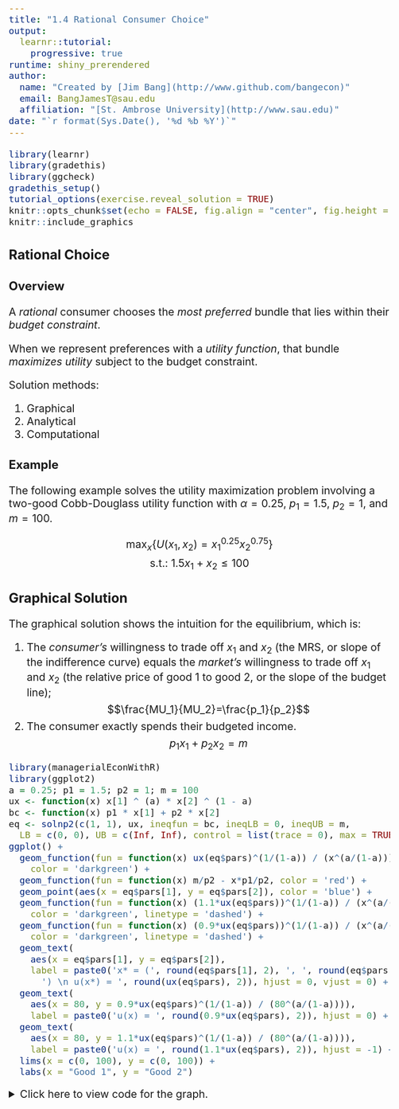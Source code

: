 ```yaml
---
title: "1.4 Rational Consumer Choice"
output: 
  learnr::tutorial: 
    progressive: true
runtime: shiny_prerendered
author: 
  name: "Created by [Jim Bang](http://www.github.com/bangecon)"
  email: BangJamesT@sau.edu
  affiliation: "[St. Ambrose University](http://www.sau.edu)"
date: "`r format(Sys.Date(), '%d %b %Y')`"
---
```


<style type="text/css">
h1{font-size: 24pt}
h2{font-size: 20pt}
h3{font-size: 18pt}
h4,h5,h6{font-size: 16pt}
body{font-size: 16pt}
#doc-metadata {
  margin-bottom: 10px;
  font-size: 0.66em;
}
</style>

```r
library(learnr)
library(gradethis)
library(ggcheck)
gradethis_setup()
tutorial_options(exercise.reveal_solution = TRUE)
knitr::opts_chunk$set(echo = FALSE, fig.align = "center", fig.height = 6, fig.width = 6)
knitr::include_graphics
```

## Rational Choice

### Overview

A *rational* consumer chooses the *most preferred* bundle that lies within their *budget constraint*. 

When we represent preferences with a *utility function*, that bundle *maximizes utility* subject to the budget constraint. 

Solution methods: 

1. Graphical
2. Analytical
3. Computational

### Example 

The following example solves the utility maximization problem involving a two-good Cobb-Douglass utility function with $\alpha = 0.25$, $p_1 = 1.5$, $p_2 = 1$, and $m = 100$.  

$$\max_x \bigg\{ U(x_1, x_2) = x_1^{0.25}x_2^{0.75} \bigg\}$$
$$\text{s.t.: }1.5x_1+x_2 \le 100$$

## Graphical Solution

The graphical solution shows the intuition for the equilibrium, which is: 

1. The *consumer's* willingness to trade off $x_1$ and $x_2$ (the MRS, or slope of the indifference curve) equals the *market's* willingness to trade off $x_1$ and $x_2$ (the relative price of good 1 to good 2, or the slope of the budget line); 
$$\frac{MU_1}{MU_2}=\frac{p_1}{p_2}$$
2. The consumer exactly spends their budgeted income. 
$$p_1x_1 + p_2x_2 = m$$

```r
library(managerialEconWithR)
library(ggplot2)
a = 0.25; p1 = 1.5; p2 = 1; m = 100
ux <- function(x) x[1] ^ (a) * x[2] ^ (1 - a)
bc <- function(x) p1 * x[1] + p2 * x[2]
eq <- solnp2(c(1, 1), ux, ineqfun = bc, ineqLB = 0, ineqUB = m,
  LB = c(0, 0), UB = c(Inf, Inf), control = list(trace = 0), max = TRUE)
ggplot() + 
  geom_function(fun = function(x) ux(eq$pars)^(1/(1-a)) / (x^(a/(1-a))), 
    color = 'darkgreen') + 
  geom_function(fun = function(x) m/p2 - x*p1/p2, color = 'red') + 
  geom_point(aes(x = eq$pars[1], y = eq$pars[2]), color = 'blue') + 
  geom_function(fun = function(x) (1.1*ux(eq$pars))^(1/(1-a)) / (x^(a/(1-a))), 
    color = 'darkgreen', linetype = 'dashed') + 
  geom_function(fun = function(x) (0.9*ux(eq$pars))^(1/(1-a)) / (x^(a/(1-a))), 
    color = 'darkgreen', linetype = 'dashed') + 
  geom_text(
    aes(x = eq$pars[1], y = eq$pars[2]), 
    label = paste0('x* = (', round(eq$pars[1], 2), ', ', round(eq$pars[2], 2), 
      ') \n u(x*) = ', round(ux(eq$pars), 2)), hjust = 0, vjust = 0) + 
  geom_text(
    aes(x = 80, y = 0.9*ux(eq$pars)^(1/(1-a)) / (80^(a/(1-a)))), 
    label = paste0('u(x) = ', round(0.9*ux(eq$pars), 2)), hjust = 0) + 
  geom_text(
    aes(x = 80, y = 1.1*ux(eq$pars)^(1/(1-a)) / (80^(a/(1-a)))), 
    label = paste0('u(x) = ', round(1.1*ux(eq$pars), 2)), hjust = -1) + 
  lims(x = c(0, 100), y = c(0, 100)) + 
  labs(x = "Good 1", y = "Good 2")
```

<details style="line-height:105%"><summary>Click here to view code for the graph.</summary>
```r
library(managerialEconWithR)
library(ggplot2)
a = 0.25; p1 = 1.5; p2 = 1; m = 100
ux <- function(x) x[1] ^ (a) * x[2] ^ (1 - a)
bc <- function(x) p1 * x[1] + p2 * x[2]
eq <- solnp2(c(1, 1), ux, ineqfun = bc, ineqLB = 0, ineqUB = m,
  LB = c(0, 0), UB = c(Inf, Inf), control = list(trace = 0), max = TRUE)
ggplot() + 
  geom_function(fun = function(x) ux(eq$pars)^(1/(1-a)) / (x^(a/(1-a))), 
    color = 'darkgreen') + 
  geom_function(fun = function(x) m/p2 - x*p1/p2, color = 'red') + 
  geom_point(aes(x = eq$pars[1], y = eq$pars[2]), color = 'blue') + 
  geom_function(fun = function(x) (1.1*ux(eq$pars))^(1/(1-a)) / (x^(a/(1-a))), 
    color = 'darkgreen', linetype = 'dashed') + 
  geom_function(fun = function(x) (0.9*ux(eq$pars))^(1/(1-a)) / (x^(a/(1-a))), 
    color = 'darkgreen', linetype = 'dashed') + 
  geom_text(
    aes(x = eq$pars[1], y = eq$pars[2]), 
    label = paste0('x* = (', round(eq$pars[1], 2), ', ', round(eq$pars[2], 2), 
      ') \n u(x*) = ', round(ux(eq$pars), 2)), hjust = 0, vjust = 0) + 
  geom_text(
    aes(x = 80, y = 0.9*ux(eq$pars)^(1/(1-a)) / (80^(a/(1-a)))), 
    label = paste0('u(x) = ', round(0.9*ux(eq$pars), 2)), hjust = 0) + 
  geom_text(
    aes(x = 80, y = 1.1*ux(eq$pars)^(1/(1-a)) / (80^(a/(1-a)))), 
    label = paste0('u(x) = ', round(1.1*ux(eq$pars), 2)), hjust = -1) + 
  lims(x = c(0, 100), y = c(0, 100)) + 
  labs(x = "Good 1", y = "Good 2")
```


## Computational Solution

Understanding the analytical solution give us an idea for (and hopefully an appreciation of) the work the computer does for us when we solve the problem computationally. There are ways to solve the problem analytically with the help of the computer, but if you read the details of doing that in R you can see that the steps we have to go through are a little bit wonky. Now, we'll set that aside and let the computer crunch the numbers. One downside of this is that we'll lose some of the intuition of the expressions we derived in the analytic solution.

### Setup

Set up the solution by defining the following

1. A utility function, `ux` defined as a `function(x)` object where `x = c(x[1], x[2])`. <br>
Note: most optimization functions find the function minimum by default. Some have an option that switches from minimization to maximization; `solnp` does *not*, so if we used that function we would have to minimize the *negation* of the utility function (i.e. put a "-" sign in front). To work around this, I created a simple function as part of this `managerialEconWithR` package called `solnp2` that adds an option, `max` which takes logical values of `TRUE` for maximization problems or `FALSE` for minimization. To see the code for this function, unfold the details below (it's simpler than you might think!).  

<details style="line-height:105%"><summary>Click here to view code for the `solnp2` function.</summary>
```r
solnp2 <- function(pars, fun, eqfun = NULL, eqB = NULL, ineqfun = NULL, 
  ineqLB = NULL, ineqUB = NULL, max = FALSE, control = list(), ...) {
  if (max == TRUE) {fun2 <- function(x) -1*fun(x)} 
  else {fun2 <- fun}
    out <- Rsolnp::solnp(pars = pars, fun = fun2, eqfun = eqfun, eqB = eqB,
      ineqfun = ineqfun, ineqLB = ineqLB, ineqUB = ineqUB, control = control)
    if (max == TRUE) {
      out$values <- -out$values
      out$lagrange <- -out$lagrange
      out$hessian <- -out$hessian
    }
    out
  }
```
</details>  

2. The budget constraint, `bc` defined similarly to `ux`. 
3. The parameters `a`, `p1`, `p2`, and `m` using the numerical values from the example.

```r

```

```r
a = 0.25
p1 = 1.5
p2 = 1
m = 100    # Set exogenous parameter values
ux <-
  function(x)
    x[1] ^ a * x[2] ^ (1 - a) # Define the objective 
bc <-
  function(x)
    p1 * x[1] + p2 * x[2]     # Define the budget constraint
```

```r
grade_this({
  if (!inherits(.result, c("function"))) {
    fail("Your class of your answer should be a function")}
  pass()
})
```

### Solving Constrained Optimization in R with `solnp2`.

Once we've defined these values, we can solve any *minimization* problem with a single function, `solnp()`, from the `Rsolnp` package (which imports automatically with our `managerialEconWithR`, but still needs to be loaded using `library()`). However, four our purpose, we wish to *maximize* the consumer's utility. To do this we have two options:  

1. Adapt the problem to fit with a "minimization" algorithm by defining the objective as the negative of utility and minimizing "disutility."
2. Adapt the `solnp` function to calculate a maximum by defining a new function that does exactly what `solnp` itself does, just from the other direction, to find a maximum. 

I have done option 2 for you by creating a new function, `solnp2`, in the `managerialEconWithR` package. The required arguments for this function are (in order): 

* `pars`: the starting values (an initial "guess") for $x$, which should be positive - and usually small - for economically-sensible answers (like positive quantities);  
* `fun`: the function to be optimized, `ux`;    

For constrained optimization (as we currently face) we also need:  

* `ineqfun`: the inequality constraint function  
* `ineqLB`: the lower bound of the budget constraint, ($-\infty$ coded as `-Inf`)  
* `ineqUB`: the upper bound of the budget constraint, (income, `m`).  

We often forget to constrain the solution to positive quantities (effectively no short-selling of consumption!).  

* `LB`: the lower bound on the solution, which in most economic problems equals a vector of zeros, `c(0, 0)` for two-good consumer choice  
* `UB`: the upper bound on the solution, which in most problems we leave unspecified and defaults to no upper bound or `UB = c(Inf, Inf)`    

Finally, there are two sets of options that govern some techincal details for the optimization.  

* `control`: a list of control parameters, such as how to show the "trace" output at each iteration (`control = list(trace = 0)` to hide).   
* `max`: a logical value equal to `TRUE` for maximization and `FALSE` for minimization (default is `FALSE`).  

The outputs of the `solnp` and `solnp2` functions are `list` objects. You can view all of the components of a list by typing the name of the object. You can view or extract individual components of a list by specifying the list name and the name of the component within the list separated by `$`. For example, `eq$pars` gives you the solutions of the x values in a `solnp` solution named `eq`. 

### Equilibrium Consumption

Setting up the problem is the key: once you do this (carefully!) there is only one line of code to get the solution. Do this, then print the elements of the solution corresponding to the `pars` (x values) `lagrange` (Lagrange multiplier), and the optimal value of the utility function. 

```r

```

```r
a = 0.25; p1 = 1.5; p2 = 1; m = 100    # Set exogenous parameter values
ux <- function(x) x[1]^a * x[2]^(1-a)  # Define the objective
bc <- function(x) p1*x[1] + p2*x[2]    # Define the budget constraint
```

```r
# To calculate the level of utility, recall that you defined the utility function as `ux = function(x) {...}`. Evaluate `ux` at the solution `pars`.  
```

```r
library(managerialEconWithR)
eq <- solnp2(
  c(1, 1),
  ux,
  ineqfun = bc,
  ineqLB = 0,
  ineqUB = m,
  LB = c(0, 0),
  UB = c(Inf, Inf),
  max = TRUE
)
eq$pars
eq$lagrange
ux(eq$pars)
```

```r
grade_this({
  fail_if(round(.result, 1) != 51.5)
  pass()
})
```

Note that the intuition from the analytical solution tells us that the "true" answer is $x_1 = 50/3 \approx 16.667$ and $x_2 = 75$ to ensure that this consumer spends 25% of their planned budget for the two goods on good 1 ($50/3 \cdot 3/2 = 25$), or one-third as much as they spend on good 2. Computational methods only give approximate answers, so it's good to double check! 

### Graph of the Equilibrium

We can also graph the equilibrium. 

The trick to graphing the equilibrium is graphing the right indifference curve. We want to make sure we graph the indifference curve where $u(x) = u^*$, where $u^*$ is the value of the utility at the optimal consumption bundle. 

Since $u^*$ is just a number (once we solve for the optimal x), just rearrange $u(x_1, x_2) = u^*$ to get $x_2 = f(x_1; u^*)$. Doing this by hand is not too bad for most examples if you remember some algebra for exponents and other elementary functions.

1. Graph the indifference curve ($x_2 = f(x_1^*; u^*)$, in `'dark green'`) using x-limits equal to $(0, m/p_1)$ and y-limits equal to $(0, m/p_2)$ and axis labels of $x_1$ and $x_2$.
2. Add the budget constraint in `'red'`. 
3. Add a point for equilibrium in `'blue'`.

```r

```

```r
library(managerialEconWithR)
a = 0.25
p1 = 1.5
p2 = 1
m = 100
ux <- function(x)
  x[1] ^ (a) * x[2] ^ (1 - a)
bc <- function(x)
  p1 * x[1] + p2 * x[2]
library(managerialEconWithR)
eq <- solnp2(
  c(1, 1),
  ux,
  ineqfun = bc,
  ineqLB = 0,
  ineqUB = m,
  LB = c(0, 0),
  UB = c(Inf, Inf),
  max = TRUE
)
```

```r
ggplot() + 
  geom_function(fun = function(x) ux(eq$pars)^(1/(1-a))/(x^(a/(1-a))), color = 'darkgreen') +
  geom_function(fun = function(x) m/p2 - x*(p1/p2), color = 'red') + 
  geom_point(aes(x = eq$pars[1], y = eq$pars[2]), color = 'blue') + 
  lims(x = c(0, m/p1), y = c(0, m/p2)) + 
  labs(x = expression(x[1]), y = expression(x[2]))
```

```r
grade_this({
    pass_if(ith_geom_is(.result, "point", 3) & 
        ith_geom_is(.result, "function", 1)) 
    fail(random_encouragement())
})
```

### Understanding $\lambda$ 

The meaning of $\lambda$ is sometimes written off, but it has useful economic significance. $\lambda$ tells us the marginal utility of an additional dollar of income. Sometimes we call this the *shadow value* of income to the consumer. To see this, we can take another look at the Lagrangian: 

$$\mathcal{L} = x_1^{0.25}x_2^{0.75} + \lambda (100 - 1.5x_1 - x_2)$$
We multiply `\lambda` by the budget constraint, which equals zero when the consumer spends all of their income and the budget constraint binds. If the consumer's income increases, then they will correspondingly increase their consumption until the budget constraint binds again. This additional consumption increases the consumer's utility - by how much? - by $\lambda$ times the increase in income. 

$$\Delta{U(\textbf{x})} = \lambda \Delta{I}$$

We can also approach $\lambda$ from the other direction: to increase the consumer's utility by a given amount, $\Delta{U(\textbf{x})}$, they would require $\Delta{U}/\lambda$ dollars of income. In our graphical example, I plotted the budget line for income equal to 100, the indifference curve for the level of utility at the solution (51.49), and the indifference curves for levels of utility 10% (5.149 "utils") higher or lower than the equilibrium. Add a `geom_function()` layer to the graph for a budget line that is $\Delta{U}/\lambda = 5.149/0.5149 = 10$ dollars higher than the initial level of income. 

```r
library(managerialEconWithR)
library(ggplot2)
a = 0.25; p1 = 1.5; p2 = 1; m = 100
ux <- function(x) x[1] ^ (a) * x[2] ^ (1 - a)
bc <- function(x) p1 * x[1] + p2 * x[2]
eq <- solnp2(c(1, 1), ux, ineqfun = bc, ineqLB = 0, ineqUB = m,
  LB = c(0, 0), UB = c(Inf, Inf), control = list(trace = 0), max = TRUE)
p <- ggplot() + 
  geom_function(fun = function(x) ux(eq$pars)^(1/(1-a)) / (x^(a/(1-a))), 
    color = 'darkgreen') + 
  geom_function(fun = function(x) m/p2 - x*p1/p2, color = 'red') + 
  geom_point(aes(x = eq$pars[1], y = eq$pars[2]), color = 'blue') + 
  geom_function(fun = function(x) (1.1*ux(eq$pars))^(1/(1-a)) / (x^(a/(1-a))), 
    color = 'darkgreen', linetype = 'dashed') + 
  geom_function(fun = function(x) (0.9*ux(eq$pars))^(1/(1-a)) / (x^(a/(1-a))), 
    color = 'darkgreen', linetype = 'dashed') + 
  geom_text(
    aes(x = eq$pars[1], y = eq$pars[2]), 
    label = paste0('x* = (', round(eq$pars[1], 2), ', ', round(eq$pars[2], 2), 
      ') \n u(x*) = ', round(ux(eq$pars), 2)), hjust = 0, vjust = 0) + 
  geom_text(
    aes(x = 80, y = 0.9*ux(eq$pars)^(1/(1-a)) / (80^(a/(1-a)))), 
    label = paste0('u(x) = ', round(0.9*ux(eq$pars), 2)), hjust = 0) + 
  geom_text(
    aes(x = 80, y = 1.1*ux(eq$pars)^(1/(1-a)) / (80^(a/(1-a)))), 
    label = paste0('u(x) = ', round(1.1*ux(eq$pars), 2)), hjust = -1) + 
  lims(x = c(0, 100), y = c(0, 100)) + 
  labs(x = "Good 1", y = "Good 2")
# Add the new budget line to `p` below using `linetype = 'dashed'`: 
p + geom_function(fun = function(x) (m+10)/p2 - x*p1/p2, color = 'red', linetype = 'dashed')
```

## Appendix: Analytical Approach

### Five Key Steps

1. Rearrange the constraint to be something equal to *zero* when it binds. 
2. Define the Lagrangean: add $\lambda \cdot [constraint]$ to the objective function (remember, it's zero when it binds, so you're not really adding anything!).
3. Take derivatives with respect to the choice variables ($x_1$ and $x_2$) *and* $\lambda$. 
4. Set the derivatives equal to zero. 
5. Solve the system of equations for $x_1$, $x_2$ and $\lambda$. 

The "Lagrangian" function for our example is: 

$$\mathcal{L} = x_1^{0.25}x_2^{0.75} + \lambda (100 - 1.5x_1 - x_2)$$

<details style="line-height:105%"><summary>Click here to view the steps for solving the problem analytically.</summary>
For the constrained optimization problem given above, use the `deriv` function to:

1. Define a yac_symbol object for the utility function and the Lagrangian;
2. Find the gradient with respect to $x_1$, $x_2$, *and* $\lambda$;

Wrap the function obtaining the derivatives in "()" so that it displays in the output. 
</details>

### First-Order Conditions

Setting the derivatives of the Lagrangean equal to zero finds the "first-order conditions." These conditions find the "critical values" where the Lagrangean switches from increasing to decreasing (or vice-versa) corresponding to maximum (minimum) values. 

The following equations show the first order conditions (first derivative - changes with respect to each variable - equal to zero) for the Lagrangean function. 

```r
library(Ryacas)
u <- ysym('x1^(0.25) * x2^(0.75)')
L <- u + ysym('lambda*(100 - 1.5*x1 - x2)')
dL <- c(deriv(L, 'x1'), deriv(L, 'x2'), deriv(L, 'lambda'))
```

$$`r tex(dL[[1]])` = 0 \text{ (w.r.t. good 1)}$$
$$`r tex(dL[[2]])` = 0 \text{ (w.r.t. good 2)}$$
$$`r tex(dL[[3]])` = 0 \text{ (w.r.t. }\lambda)$$

<details style="line-height:105%"><summary>Click here to view the code for solving the problem analytically with Ryacas. </summary>
```r
library(Ryacas)
u <- ysym('x1^(0.25) * x2^(0.75)')          # Define u(x) as a yac_symbol
L <- u + ysym('lambda*(100 - 1.5*x1 - x2)') # Define L(x) as a yac_symbol
dL <- deriv(L, c('x1', 'x2', 'lambda'))     # Take the derivatives - "gradient"
dL
```
</details>

### Solving for the Equilibrium

The basic recipe: 

1. Solve the first-order conditions with respect to $x_1$ and $x_2$ for $\lambda$.
2. Combine these two conditions to form the MU-per dollar or MRS condition. 
$$\frac{MU_1}{p_1} = \frac{MU_2}{p_2} = \lambda \text{, or}$$
Rearranging, this is equivalent to: 
$$\frac{MU_1}{MU_2} = \frac{p_1}{p_2}.$$
3. Solve the MU/dollar or MRS condition **and** the budget constraint for $x_2$. 
4. Combine these two equal expressions and solve for $x_1^*$.
5. Repeat 3 and 4 **or** substitute $x_1^*$ to solve for $x_2^*$
6. Substitute $x_1^*$ and $x_2^*$ in the first-order conditions to find $\lambda$.

```r
MU <- deriv(u, c('x1', 'x2'))
MRS <- yac_str(MU[1]/MU[2]) |> 
  Deriv::Simplify() |> 
  ysym()
```

$$MRS = `r tex(MRS)` = \frac{p_1}{p_2}$$

<details style="line-height:105%">
<summary>Click here to view the steps for solving the problem analytically.</summary>
Derive the $MRS$ of the example with the following steps: 
1. Solve the first-order conditions with respect the $x_1$ for $\lambda$ using `solve` from `Ryacas`. Pipe this forward to `y_rmvars()` to remove the `lambda ==` and multiply the result by `p1`. Name this object `MU1`. <br>
2. Convert the result to a string with `yac_str` and cancel terms with `Simplify()`. Convert the result back to a `yac_symbol` with `ysym`. <br>
3. Repeat 1 and 2 for the first-order condition with respect to $x_2$ and name it `MU2`. 
4. Divide `MU1/MU2` to get the MRS. <br>
```r
MU <- deriv(u, c('x1', 'x2'))  # Derive the marginal utilities (could get from L)
MRS <- yac_str(MU[1]/MU[2]) |> # Calculate, simplify, and format the MRS = MU1/MU2 
  Deriv::Simplify() |> 
  ysym()
```
</details>

Solving the MRS and the budget constraint conditions for $x_1$ and $x_2$ we get: 

```r
xStar <- solve(c(MRS, dL[[3]]), c(p1/p2, 0), c('x1', 'x2')) |> 
  y_rmvars()
xStar <- with_value(xStar, 'x2', xStar[2]) |>
  as_r()
```

$$x^* = (`r round(xStar[1], 2)`, `r round(xStar[2], 2)`)$$

<details style="line-height:105%">  
<summary>Click here to view the steps for solving the problem analytically.</summary>  
`Solve()` can take up to three arguments:  
1. The right-hand side expression, formatted as a `yac_symbol` (required).  
2. The left-hand side expression, which may be either an equation or numerical value (default is zero).  
3. The variable to solve for.  
In addition, each of these arguments may be vectors, so you may solve multiple equations for multiple variables.  
The solution for $x_1$ will still contain the variable $x_2$ even though we have found the numerical solution for $x_2$. We can clean this up using `with_value()`.  
```r
xStar <- solve(c(MRS, dL[[3]]), c(p1/p2, 0), c('x1', 'x2')) |> 
  y_rmvars()
xStar <- with_value(xStar, 'x2', xStar[2]) |>
  as_r()
```
</details>  

The last piece of useful(?) information to solve for is $\lambda$.

### Solving for $\lambda$

We can also solve the first-order conditions for the "Lagrange multiplier," $\lambda$. Doing so analytically, we get the complete solution:

```r
lambda <- solve(dL[1], 'lambda') |> 
    y_rmvars() |>
    with_value('x1', xStar[1]) |>
    with_value('x2', xStar[2]) |>
    as_r()
```

$\pmatrix{x_1^* \\ x_2^* \\ \lambda} = \pmatrix{`r round(xStar[1], 3)` \\ `r round(xStar[2], 3)` \\ `r round(lambda, 4)`}$

<details style="line-height:105%"><summary>Click here to view the steps for solving for $\lambda$.</summary>
1. Solve one of the first order conditions with respect to the quantities of the goods for $\lambda$.  
2. Substitute the values for each good from the solution.  
```r
lambda <- solve(dL[1], 'lambda') |> 
    y_rmvars() |>
    with_value('x1', xStar[1]) |>
    with_value('x2', xStar[2]) |>
    as_r()
```
If you print the solution for all three choice variables, it will look like this: 
$$(`r c(xStar[1], xStar[2], lambda)`)$$
</details>

